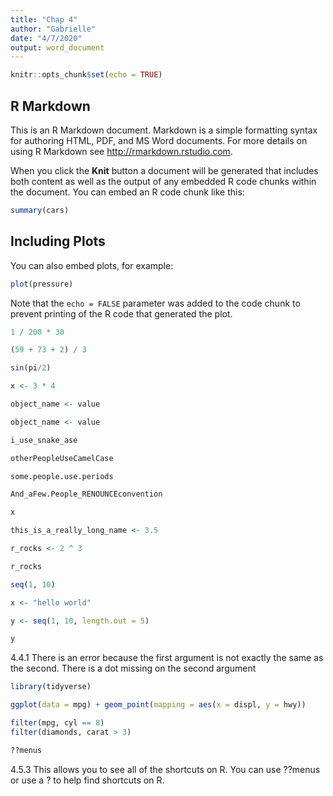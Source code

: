 ```yaml
---
title: "Chap 4"
author: "Gabrielle"
date: "4/7/2020"
output: word_document
---
```


```r
knitr::opts_chunk$set(echo = TRUE)
```

## R Markdown

This is an R Markdown document. Markdown is a simple formatting syntax for authoring HTML, PDF, and MS Word documents. For more details on using R Markdown see <http://rmarkdown.rstudio.com>.

When you click the **Knit** button a document will be generated that includes both content as well as the output of any embedded R code chunks within the document. You can embed an R code chunk like this:

```r
summary(cars)
```

## Including Plots

You can also embed plots, for example:

```r
plot(pressure)
```

Note that the `echo = FALSE` parameter was added to the code chunk to prevent printing of the R code that generated the plot.


```r

1 / 200 * 30

(59 + 73 + 2) / 3

sin(pi/2)
```

```r

x <- 3 * 4
```

```r

object_name <- value

object_name <- value
```

```r
i_use_snake_ase

otherPeopleUseCamelCase

some.people.use.periods

And_aFew.People_RENOUNCEconvention
```

```r
x
```

```r

this_is_a_really_long_name <- 3.5

```

```r

r_rocks <- 2 ^ 3
```

```r

r_rocks
```

```r

seq(1, 10)
```

```r

x <- "hello world"
```

```r

y <- seq(1, 10, length.out = 5)

y
```

4.4.1 There is an error because the first argument is not exactly the same as the second.  There is a dot missing on the second argument

```r

library(tidyverse)

ggplot(data = mpg) + geom_point(mapping = aes(x = displ, y = hwy))

filter(mpg, cyl == 8)
filter(diamonds, carat > 3)
```

```R
??menus
```

4.5.3 This allows you to see all of the shortcuts on R.  You can use ??menus or use a ? to help find shortcuts on R.







